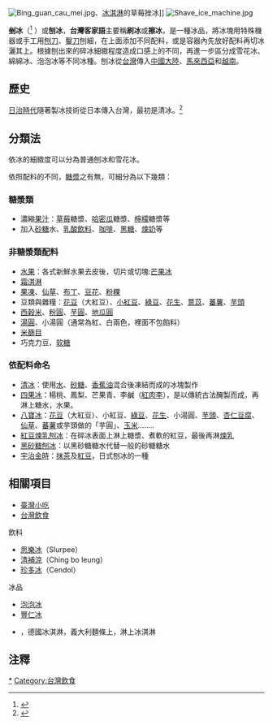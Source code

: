 {{refimprove|time=2015-11-08T14:25:34+00:00}}
{{Infobox Hokkien name
| title      = 刨冰
| hanji      = 礤冰
| poj        = chhoah-peng
| hanlo      = 
| tl         = tshuah-ping
| bp         = 
| hokkienipa = 
| lm  = 
| image      = 
| image_size = 
| caption    = 
}}
[[File:Bing_guan_cau_mei.jpg|thumb]]、[[冰淇淋|冰淇淋]]的草莓挫冰]]
[[File:Shave_ice_machine.jpg|thumb]]

'''剉冰'''（{{lang-nan-tw| 礤冰 |tl= tshuah-ping |poj= }}<ref>{{Cite web|title=礤冰 tshuah-ping|url=https://twblg.dict.edu.tw/holodict_new/phrase/13026|accessdate=2020-09-05|work=twblg.dict.edu.tw}}</ref> ）或'''刨冰'''，'''台灣客家語'''主要稱'''刷冰'''或'''擦冰'''，是一種冰品，將冰塊用特殊機器或手工用[[刨|刨刀]]、[[鑿|鑿刀]]刨細，在上面添加不同配料，或是容器內先放好配料再切冰灑其上。根據刨出來的碎冰細緻程度造成口感上的不同，再進一步區分成雪花冰、綿綿冰、泡泡冰等不同冰種。刨冰從[[台灣|台灣]]傳入[[中國大陸|中國大陸]]、[[馬來西亞|馬來西亞]]和[[越南|越南]]。

== 歷史 ==
[[台灣日治時代|日治時代]]隨著製冰技術從日本傳入台灣，最初是清冰。<ref>{{cite news |author1=劉黎兒 |title=日本鮮鮮鮮(11)刨冰也是日本料理嗎? |url=https://zh.cn.nikkei.com/columnviewpoint/tearoom/15852-20150826.html#:~:text=%E5%88%A8%E5%86%B0%E7%8F%BE%E5%9C%A8%E6%88%90%E7%82%BA%E5%8F%B0%E7%81%A3%E4%BB%A3%E8%A1%A8,%E7%82%BA%E3%80%8C%E5%8F%B0%E7%81%A3%E5%BC%8F%E5%88%A8%E5%86%B0%E3%80%8D%E3%80%82 |accessdate=2021-07-02 |work=日本經濟新聞 |publisher=日本經濟新聞社 |date=2015-08-26 |archive-date=2021-07-09 |archive-url=https://web.archive.org/web/20210709185952/https://zh.cn.nikkei.com/columnviewpoint/tearoom/15852-20150826.html#:~:text=%E5%88%A8%E5%86%B0%E7%8F%BE%E5%9C%A8%E6%88%90%E7%82%BA%E5%8F%B0%E7%81%A3%E4%BB%A3%E8%A1%A8,%E7%82%BA%E3%80%8C%E5%8F%B0%E7%81%A3%E5%BC%8F%E5%88%A8%E5%86%B0%E3%80%8D%E3%80%82 |dead-url=no }}</ref>

== 分類法 ==
依冰的細緻度可以分為普通刨冰和雪花冰。

依照配料的不同，[[糖漿|糖漿]]之有無，可細分為以下幾類：
=== 糖漿類 ===
* 濃縮[[果汁|果汁]]：[[草莓|草莓]]糖漿、[[哈密瓜|哈密瓜]]糖漿、[[檸檬|檸檬]]糖漿等
* 加入[[砂糖|砂糖]]水、[[乳酸|乳酸]][[飲料|飲料]]、[[咖啡|咖啡]]、[[黑糖|黑糖]]、[[煉奶|煉奶]]等

=== 非糖漿類配料 ===
* [[水果|水果]]：各式新鮮水果去皮後，切片或切塊:[[芒果冰|芒果冰]]
* [[霜淇淋|霜淇淋]]
* [[果凍|果凍]]、[[仙草|仙草]]、[[布丁|布丁]]、[[豆花|豆花]]、[[粉粿|粉粿]]
* 豆類與雜糧：[[花豆|花豆]]（大紅豆）、[[紅豆|小紅豆]]、[[綠豆|綠豆]]、[[花生|花生]]、[[薏苡|薏苡]]、[[蕃薯|蕃薯]]、[[芋頭|芋頭]]
* [[西米|西穀米]]、[[粉圓|粉圓]]、[[芋圓|芋圓]]、[[地瓜圓|地瓜圓]]
* [[湯圓|湯圓]]、小湯圓（通常為紅、白兩色，裡面不包餡料）
* [[米篩目|米篩目]]
* 巧克力豆、[[软糖|软糖]]

=== 依配料命名 ===
* [[清冰|清冰]]：使用[[水|水]]、[[砂糖|砂糖]]、[[香蕉油|香蕉油]]混合後凍結而成的冰塊製作
* [[四果冰|四果冰]]：楊桃、鳳梨、芒果青、李鹹（[[李子|紅肉李]]），是以傳統古法醃製而成，再淋上糖水，水果。
* [[八寶冰|八寶冰]]：[[花豆|花豆]]（大紅豆）、小紅豆、[[綠豆|綠豆]]、[[花生|花生]]、小湯圓、[[芋頭|芋頭]]、[[杏仁豆腐|杏仁豆腐]]、[[仙草|仙草]]、[[蕃薯|蕃薯]]或芋頭做的「芋圓」、[[玉米|玉米]]........
* [[紅豆煉乳刨冰|紅豆煉乳刨冰]]：在碎冰表面上淋上糖漿、煮軟的紅豆，最後再淋[[煉乳|煉乳]]
* [[黑砂糖刨冰|黑砂糖刨冰]]：以黑砂糖糖水代替一般的砂糖糖水
* [[宇治金時|宇治金時]]：[[抹茶|抹茶]]及[[紅豆|紅豆]]，日式刨冰的一種

== 相關項目 ==
* [[臺灣小吃|臺灣小吃]]
* [[台灣飲食|台灣飲食]]

; 飲料
* [[思樂冰|思樂冰]]（Slurpee）
* [[清補涼|清補涼]]（Ching bo leung）
* [[珍多冰|珍多冰]]（Cendol）
; 冰品
* [[泡泡冰|泡泡冰]]
* [[豐仁冰|豐仁冰]]
* {{tsl|de|Spaghettieis}}，德國冰淇淋，義大利麵條上，淋上冰淇淋

== 注釋 ==
{{Commonscat|Kakigōri|刨冰}}
{{reflist}}

{{DEFAULTSORT:刨冰}}
[[Category:刨冰|*]]
[[Category:台灣飲食|Category:台灣飲食]]